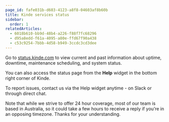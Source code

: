 ```yaml
---
page_id: fafe031b-d603-4123-a8f8-04603af8b60b
title: Kinde services status
sidebar:
  order: 1
relatedArticles:
  - 6018b610-bb9d-48b4-a226-f88f7fc68296
  - d95a8edd-f61a-4095-a80e-ffd67f90a438
  - c53c9254-7bbb-4d58-b949-3ccdc3cd3dee
---
```


Go to [status.kinde.com](https://status.kinde.com/) to view current and past information about uptime, downtime, maintenance scheduling, and system status.

You can also access the status page from the **Help** widget in the bottom right corner of Kinde.

To report issues, contact us via the Help widget anytime - on Slack or through direct chat.

Note that while we strive to offer 24 hour coverage, most of our team is based in Australia, so it could take a few hours to receive a reply if you’re in an opposing timezone. Thanks for your understanding.
